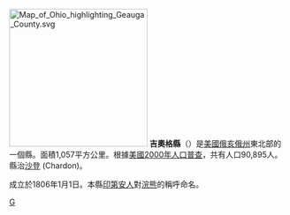 [[File:Map_of_Ohio_highlighting_Geauga_County.svg|250px]]
'''吉奧格縣'''（{{lang-en|Geauga County}}）是[[美國|美國]][[俄亥俄州|俄亥俄州]]東北部的一個縣。面積1,057平方公里。根據[[美國2000年人口普查|美國2000年人口普查]]，共有人口90,895人。縣治[[沙登|沙登]] (Chardon)。

成立於1806年1月1日。本縣[[印第安人|印第安人]]對[[浣熊|浣熊]]的稱呼命名。
{{ohio-stub}}

[[Category:俄亥俄州行政區劃|G]]
